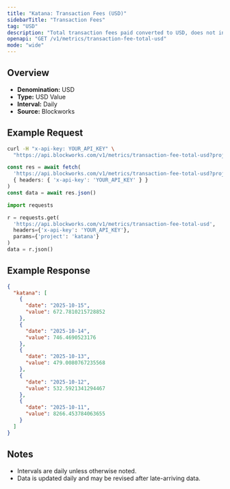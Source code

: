 ```yaml
---
title: "Katana: Transaction Fees (USD)"
sidebarTitle: "Transaction Fees"
tag: "USD"
description: "Total transaction fees paid converted to USD, does not include out-of-protocol tips or additional sources of revenue"
openapi: "GET /v1/metrics/transaction-fee-total-usd"
mode: "wide"
---
```


## Overview

- **Denomination:** USD
- **Type:** USD Value
- **Interval:** Daily
- **Source:** Blockworks

## Example Request

<CodeGroup>

```bash cURL
curl -H "x-api-key: YOUR_API_KEY" \
  "https://api.blockworks.com/v1/metrics/transaction-fee-total-usd?project=katana"
```

```typescript TypeScript
const res = await fetch(
  'https://api.blockworks.com/v1/metrics/transaction-fee-total-usd?project=katana',
  { headers: { 'x-api-key': 'YOUR_API_KEY' } }
)
const data = await res.json()
```

```python Python
import requests

r = requests.get(
  'https://api.blockworks.com/v1/metrics/transaction-fee-total-usd',
  headers={'x-api-key': 'YOUR_API_KEY'},
  params={'project': 'katana'}
)
data = r.json()
```

</CodeGroup>

## Example Response

```json
{
  "katana": [
    {
      "date": "2025-10-15",
      "value": 672.7810215728852
    },
    {
      "date": "2025-10-14",
      "value": 746.4690523176
    },
    {
      "date": "2025-10-13",
      "value": 479.0080767235568
    },
    {
      "date": "2025-10-12",
      "value": 532.5921341294467
    },
    {
      "date": "2025-10-11",
      "value": 8266.453784063655
    }
  ]
}
```

## Notes
- Intervals are daily unless otherwise noted.
- Data is updated daily and may be revised after late-arriving data.